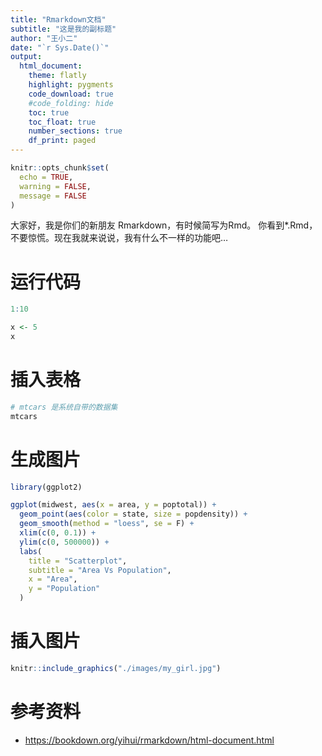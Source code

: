 ```yaml
---
title: "Rmarkdown文档"
subtitle: "这是我的副标题"
author: "王小二"
date: "`r Sys.Date()`"
output: 
  html_document:
    theme: flatly
    highlight: pygments
    code_download: true
    #code_folding: hide
    toc: true
    toc_float: true
    number_sections: true
    df_print: paged
---
```





```r
knitr::opts_chunk$set(
  echo = TRUE,
  warning = FALSE, 
  message = FALSE
)
```


大家好，我是你们的新朋友 Rmarkdown，有时候简写为Rmd。
你看到*.Rmd，不要惊慌。现在我就来说说，我有什么不一样的功能吧...

# 运行代码

```r
1:10
```


```r
x <- 5
x
```



# 插入表格

```r
# mtcars 是系统自带的数据集
mtcars
```

# 生成图片

```r
library(ggplot2)

ggplot(midwest, aes(x = area, y = poptotal)) +
  geom_point(aes(color = state, size = popdensity)) +
  geom_smooth(method = "loess", se = F) +
  xlim(c(0, 0.1)) +
  ylim(c(0, 500000)) +
  labs(
    title = "Scatterplot",
    subtitle = "Area Vs Population",
    x = "Area",
    y = "Population"
  )
```



# 插入图片


```r
knitr::include_graphics("./images/my_girl.jpg")
```



# 参考资料

- <https://bookdown.org/yihui/rmarkdown/html-document.html>